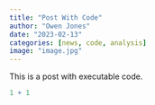 ```yaml
---
title: "Post With Code"
author: "Owen Jones"
date: "2023-02-13"
categories: [news, code, analysis]
image: "image.jpg"
---
```


This is a post with executable code.

```r
1 + 1
```
